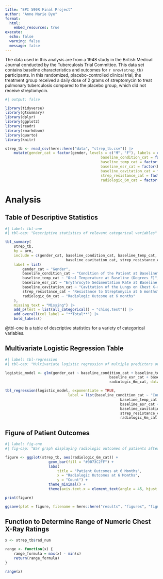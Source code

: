 ```yaml
---
title: "EPI 590R Final Project"
author: "Anne Marie Dye"
format: 
  html:
    embed_resources: true
execute: 
  echo: false 
  warning: false
  message: false
---
```


The data used in this analysis are from a 1948 study in the British Medical Journal conducted by the Tuberculosis Trial Committee. This data set contains baseline characteristics and outcomes for `r nrow(strep_tb)` participants. In this randomized, placebo-controlled clinical trial, the treatment group received a daily dose of 2 grams of streptomycin to treat pulmonary tuberculosis compared to the placebo group, which did not receive streptomycin. 

```r
#| output: false

library(tidyverse)
library(gtsummary)
library(dplyr)
library(ggplot2)
library(readr)
library(rmarkdown)
library(quarto)
library(knitr)

strep_tb <- read_csv(here::here("data", "strep_tb.csv")) |>
	mutate(gender_cat = factor(gender, levels = c("M", "F"), labels = c("Male", "Female")),
											baseline_condition_cat = factor(baseline_condition, levels = c("1_Good", "2_Fair", "3_Poor"), labels = c("Good", "Fair", "Poor")),
											baseline_temp_cat = factor(baseline_temp, levels = c("1_<=98.9F/37.2C", "2_99-99.9F/37.3-37.7C", "3_100-100.9F/37.8-38.2C", "4_>=101F/38.3C"), labels = c("<=98.9F/37.2C", "99-99.9F/37.3-37.7C", "100-100.9F/37.8-38.2C", ">=101F/38.3C")),
											baseline_esr_cat = factor(baseline_esr, levels = c("1_1-10", "2_11-20", "3_21-50", "4_51+"), labels = c("1-10", "11-20", "21-50", "51+")),
											baseline_cavitation_cat = factor(baseline_cavitation, levels = c("yes", "no"), labels = c("Yes", "No")),
											strep_resistance_cat = factor(strep_resistance, levels = c("1_sens_0-8", "2_mod_8-99", "3_resist_100+"), labels = c("Sensitive 0-8", "Moderate 8-99", "Resistant 100+")),
											radiologic_6m_cat = factor(radiologic_6m, levels = c("1_Death", "2_Considerable Deterioration", "3_Moderate_deterioration", "4_No_change", "5_Moderate_improvement", "6_Considerable_improvement"), labels = c("Death", "Considerable Deterioration", "Moderate Deterioration", "No Change", "Moderate Improvement", "Considerable Improvement")))
```

# Analysis

## Table of Descriptive Statistics

```r
#| label: tbl-one
#| tbl-cap: "Descriptive statistics of relevant categorical variables"

tbl_summary(
	strep_tb,
	by = arm,
	include = c(gender_cat, baseline_condition_cat, baseline_temp_cat, baseline_esr_cat,
							baseline_cavitation_cat, strep_resistance_cat, radiologic_6m_cat),
	label = list(
		gender_cat ~ "Gender",
		baseline_condition_cat ~ "Condition of the Patient at Baseline",
		baseline_temp_cat ~ "Oral Temperature at Baseline (Degrees F)",
		baseline_esr_cat ~ "Erythrocyte Sedimentation Rate at Baseline (millimeters per hour)",
		baseline_cavitation_cat ~ "Cavitation of the Lungs on Chest X-ray at Baseline",
		strep_resistance_cat ~ "Resistance to Streptomycin at 6 months",
		radiologic_6m_cat ~ "Radiologic Outcome at 6 months"
	),
	missing_text = "Missing") |>
	add_p(test = list(all_categorical() ~ "chisq.test")) |>
	add_overall(col_label = "**Total**") |>
	bold_labels()
```

@tbl-one is a table of descriptive statistics for a variety of categorical variables. 

## Multivariate Logistic Regression Table

```r
#| label: tbl-regression
#| tbl-cap: "Multivariate logistic regression of multiple predictors on gender"

logistic_model <- glm(gender_cat ~ baseline_condition_cat + baseline_temp_cat +
												baseline_esr_cat + baseline_cavitation_cat + strep_resistance_cat +
												radiologic_6m_cat, data = strep_tb, family = binomial())

tbl_regression(logistic_model, exponentiate = TRUE,
							 label = list(baseline_condition_cat ~ "Condition of the Patient at Baseline",
							 						 baseline_temp_cat ~ "Oral Temperature at Baseline (Degrees F)",
							 						 baseline_esr_cat ~ "Erythrocyte Sedimentation Rate at Baseline (millimeters per hour)",
							 						 baseline_cavitation_cat ~ "Cavitation of the Lungs on Chest X-ray at Baseline",
							 						 strep_resistance_cat ~ "Resistance to Streptomycin at 6 months",
							 						 radiologic_6m_cat ~ "Radiologic Outcome at 6 months"))
```

## Figure of Patient Outcomes

```r
#| label: fig-one
#| fig-cap: "Bar graph displaying radiologic outcomes of patients after a 6-month follow-up period"

figure <- ggplot(strep_tb, aes(radiologic_6m_cat)) +
					geom_bar(fill = "#0073C2FF") +
					labs(
						title = "Patient Outcomes at 6 Months",
						x = "Radiologic Outcomes at 6 Months",
						y = "Count") +
					theme_minimal() +
					theme(axis.text.x = element_text(angle = 45, hjust = 1, vjust = 1))

print(figure)

ggsave(plot = figure, filename = here::here("results", "figures", "figure.pdf"))
```

## Function to Determine Range of Numeric Chest X-Ray Ratings

```r
x <- strep_tb$rad_num

range <- function(x) {
	range_formula = max(x) - min(x)
	return(range_formula)
}

range(x)
```
